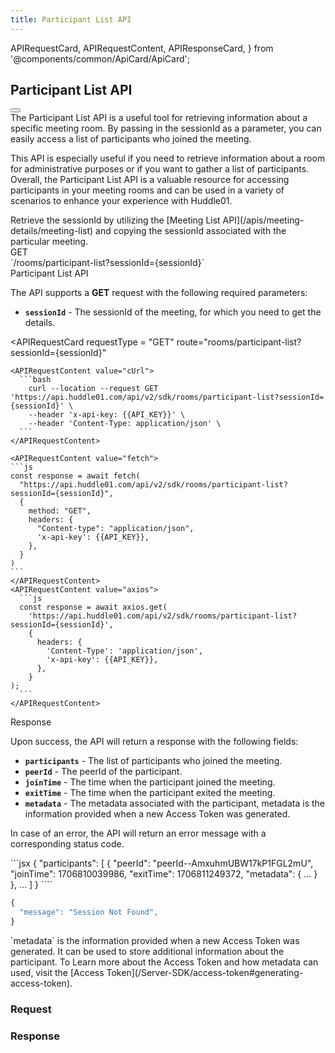 ```yaml
---
title: Participant List API
---
```


  APIRequestCard,
  APIRequestContent,
  APIResponseCard,
} from '@components/common/ApiCard/ApiCard';


## **Participant List API**
<div className="flex justify-between">
  <HighLight className="my-3 w-3/4">
    <RequestStrip
      method={'GET'}
      url={'https://api.huddle01.com/api/v2/sdk'}
      endpoint={'rooms/participant-list?sessionId={sessionId}'}
    />
  </HighLight>
  <Button
    variant="primary"
    url="/api-keys"
    text="Get your API Key"
    isRouting
    className=" my-2 w-auto px-8"
  />
</div>


<Paragraph className="mt-5">
  The Participant List API is a useful tool for retrieving information about a
  specific meeting room. By passing in the sessionId as a parameter, you can easily
  access a list of participants who joined the meeting.

This API is especially useful if you need to retrieve information about a room for administrative purposes or if you want to gather a list of participants.
Overall, the Participant List API is a valuable resource for accessing participants in your meeting rooms and can be used in a variety of scenarios to enhance your experience with Huddle01.

</Paragraph>

<Callout>
Retrieve the sessionId by utilizing the [Meeting List API](/apis/meeting-details/meeting-list) and copying the sessionId associated with the particular meeting.
</Callout>

<div className="grid md:grid-cols-2 gap-4 grid-cols-1 mt-10  md:h-[24.5rem]">
<div>
<div className="flex items-center gap-4">
<Pill >GET</Pill>
<div className="text-sm font-normal text-slate-50">`/rooms/participant-list?sessionId={sessionId}`</div>

</div>

<div className="mt-7 font-mono text-2xl font-bold text-[#f1f5f9]">
  Participant List API
</div>

The API supports a **GET** request with the following required parameters:

- **`sessionId`** - The sessionId of the meeting, for which you need to get the details.


</div>

<APIRequestCard
    requestType = "GET"
    route="rooms/participant-list?sessionId={sessionId}"
    
  >
    <APIRequestContent value="cUrl">
      ```bash
        curl --location --request GET 'https://api.huddle01.com/api/v2/sdk/rooms/participant-list?sessionId={sessionId}' \
        --header 'x-api-key: {{API_KEY}}' \
        --header 'Content-Type: application/json' \
      ```
    </APIRequestContent>
    
    <APIRequestContent value="fetch">
    ```js
    const response = await fetch(
      "https://api.huddle01.com/api/v2/sdk/rooms/participant-list?sessionId={sessionId}",
      {
        method: "GET",
        headers: {
          "Content-type": "application/json",
          'x-api-key': {{API_KEY}},
        },
      }
    )
    ```
    </APIRequestContent>
    <APIRequestContent value="axios">
      ```js
      const response = await axios.get(
        'https://api.huddle01.com/api/v2/sdk/rooms/participant-list?sessionId={sessionId}',
        {
          headers: {
            'Content-Type': 'application/json',
            'x-api-key': {{API_KEY}},
          },
        }
    );
      ```
    </APIRequestContent>
  </APIRequestCard>


</div>


<div className="grid md:grid-cols-2 gap-4 grid-cols-1 mt-10">
<div className="text-start ">

<div className="font-mono text-2xl font-bold text-[#f1f5f9]">Response</div>

Upon success, the API will return a response with the following fields:

  - **`participants`** - The list of participants who joined the meeting.
  - **`peerId`** - The peerId of the participant.
  - **`joinTime`** - The time when the participant joined the meeting.
  - **`exitTime`** - The time when the participant exited the meeting.
  - **`metadata`** - The metadata associated with the participant, metadata is the information provided when a new Access Token was generated.

In case of an error, the API will return an error message with a corresponding status code.

</div>


<APIResponseCard>
  <APIRequestContent value="Success">
```jsx
{
  "participants": [
    {
      "peerId": "peerId--AmxuhmUBW17kP1FGL2mU",
      "joinTime": 1706810039986,
      "exitTime": 1706811249372,
      "metadata": {
          ...
      }
    },
    ...
  ]
}
````

</APIRequestContent>

<APIRequestContent value="Error">

```jsx
{
  "message": "Session Not Found",
}
```

</APIRequestContent>
  </APIResponseCard>

</div>

<Callout>
  `metadata` is the information provided when a new Access Token was generated. It can be used to store additional information about the participant.
  To Learn more about the Access Token and how metadata can used, visit the [Access Token](/Server-SDK/access-token#generating-access-token).
</Callout>

<div className = 'flex-col item-center gap-3' >

### **Request**

<MeetingDetails data={ParticipantListAPI} />

### **Response**

<MeetingDetailsResponse data={ParticipantListResponse} />
</div>


